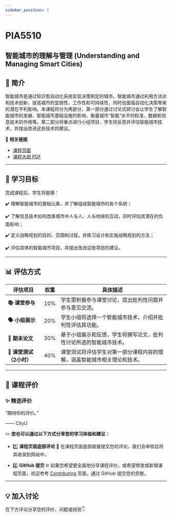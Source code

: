 ```yaml
---
sidebar_position: 1
---
```


# PIA5510
## 智能城市的理解与管理 (Understanding and Managing Smart Cities)

## **📘 简介**
智能城市是通过知识型自动化系统实现决策制定的城市。智能城市通过利用方法论和技术创新，提高城市的宜居性、工作性和可持续性，同时也面临自动化决策带来的潜在不利影响。本课程将分为两部分，第一部分通过讨论式研讨会让学生了解智能城市的发展、智能城市基础设施的影响、衡量城市“智能”水平的标准、数据和信息技术的作用等。第二部分将重点进行小组项目，学生将反思并评估智能城市技术，并提出改进这些技术的建议。

🔗 **相关链接**
- [课程页面](https://www.cityu.edu.hk/catalogue/pg/202425/course/PIA5510.htm)
- [课程大纲 PDF](https://www.cityu.edu.hk/catalogue/pg/202425/course/PIA5510.pdf)

---

## **🎯 学习目标**

完成课程后，学生将能够：

✔️ 理解智能城市的基础元素，并了解组成智能城市的各个系统；

✔️ 了解信息技术如何改善城市中人与人、人与地球的互动，同时评估其潜在的负面影响；

✔️ 定义战略规划的目的、范围和过程，并练习设计和实施战略规划的方法；

✔️ 评估具体的智能城市项目，并提出改进这些项目的建议。

---

## **📊 评估方式**

| **评估项目**               | **权重** | **具体描述**                                                                                       |
|---------------------------|---------|---------------------------------------------------------------------------------------------------|
| **📚 课堂参与**             | 10%     | 学生需积极参与课堂讨论，提出批判性问题并参与意见交流。                                               |
| **🗣️ 小组展示**             | 20%     | 学生小组将选择一个智能城市技术，介绍并批判性评估其功能。                                            |
| **📄 期末论文**             | 30%     | 基于小组展示和反馈，学生将撰写论文，批判性讨论所选的智能城市技术。                                  |
| **📅 课堂测试（2小时）**    | 40%     | 课堂测试将评估学生对第一部分课程内容的理解，涵盖智能城市相关理论和技术。                           |

---

## **💬 课程评价**

### ✨ **精选评价**
<div className={commentStyles.commentBox}>
    <p className={commentStyles.commentText}>
        “期待你的评价。”
    </p>
    <p className={commentStyles.commentAuthor}>—— CityU</p>
</div>

✏️ **您也可以通过以下方式分享您的学习体验和建议：**

- 1️⃣ **课程页面底部评论**
💬 在课程页面底部直接提交您的评论，我们会审核后将其收录到网站中。

- 2️⃣ **GitHub 提交**
🌐 如果您希望更全面地分享课程评价，或希望修改或新增课程页面，欢迎参考 [Contributing](https://penjc.github.io/CityU/contributing) 页面，通过 GitHub 提交您的贡献。

---

## **💡 加入讨论**

在下方评论分享您的评价、问题或经验👇
<Utterances />